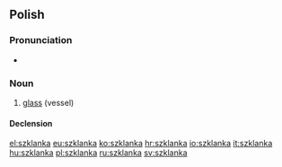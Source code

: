 ==Polish==

===Pronunciation===
* {{IPA|[ˈʂklanka]|lang=pl}}

===Noun===
{{infl|pl|noun|g=f}}

# [[glass]] (vessel)

====Declension====
{{pl-decl-noun-ka|szklan}}

[[el:szklanka]]
[[eu:szklanka]]
[[ko:szklanka]]
[[hr:szklanka]]
[[io:szklanka]]
[[it:szklanka]]
[[hu:szklanka]]
[[pl:szklanka]]
[[ru:szklanka]]
[[sv:szklanka]]